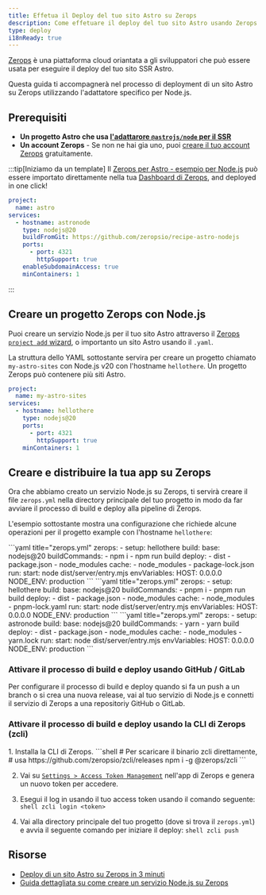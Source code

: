 ```yaml
---
title: Effetua il Deploy del tuo sito Astro su Zerops
description: Come effetuare il deploy del tuo sito Astro usando Zerops.
type: deploy
i18nReady: true
---
```


[Zerops](https://zerops.io/) è una piattaforma cloud oriantata a gli sviluppatori che può essere usata per eseguire il deploy del tuo sito SSR Astro.

Questa guida ti accompagnerà nel processo di deployment di un sito Astro su Zerops utilizzando l'adattatore specifico per Node.js.

## Prerequisiti

- **Un progetto Astro che usa [l'adattarore `@astrojs/node` per il SSR](/it/guides/integrations-guide/node/)** 
- **Un account Zerops** - Se non ne hai gia uno, puoi [creare il tuo account Zerops](https://zerops.io/) gratuitamente.

:::tip[Iniziamo da un template]
Il [Zerops per Astro - esempio per Node.js](https://github.com/zeropsio/recipe-astro-nodejs) può essere importato direttamente nella tua [Dashboard di Zerops](https://app.zerops.io/dashboard/projects), and deployed in one click!

```yaml
project:
  name: astro
services:
  - hostname: astronode
    type: nodejs@20
    buildFromGit: https://github.com/zeropsio/recipe-astro-nodejs
    ports:
      - port: 4321
        httpSupport: true
    enableSubdomainAccess: true
    minContainers: 1
```
:::

## Creare un progetto Zerops con Node.js

Puoi creare un servizio Node.js per il tuo sito Astro attraverso il [Zerops `project add` wizard](https://app.zerops.io/dashboard/project-add), o importanto un sito Astro usando il `.yaml`.

La struttura dello YAML sottostante servira per creare un progetto chiamato `my-astro-sites` con Node.js v20 con l'hostname `hellothere`. Un progetto Zerops può contenere più siti Astro.

```yaml
project:
  name: my-astro-sites
services:
  - hostname: hellothere
    type: nodejs@20
    ports:
      - port: 4321
        httpSupport: true
    minContainers: 1
```


## Creare e distribuire la tua app su Zerops

Ora che abbiamo creato un servizio Node.js su Zerops, ti servirà creare il file `zerops.yml` nella directory principale del tuo progetto in modo da far avviare il processo di build e deploy alla pipeline di Zerops.

L'esempio sottostante mostra una configurazione che richiede alcune operazioni per il progetto example con l'hostname `hellothere`:

  <PackageManagerTabs>
    <Fragment slot="npm">
    ```yaml title="zerops.yml"
      zerops:
        - setup: hellothere
          build:
            base: nodejs@20
            buildCommands:
              - npm i
              - npm run build
            deploy:
              - dist
              - package.json
              - node_modules
            cache:
              - node_modules
              - package-lock.json
          run:
            start: node dist/server/entry.mjs
          envVariables:
            HOST: 0.0.0.0
            NODE_ENV: production
    ```
    </Fragment>
    <Fragment slot="pnpm">
    ```yaml title="zerops.yml"
      zerops:
        - setup: hellothere
          build:
            base: nodejs@20
            buildCommands:
              - pnpm i
              - pnpm run build
            deploy:
              - dist
              - package.json
              - node_modules
            cache:
              - node_modules
              - pnpm-lock.yaml
          run:
            start: node dist/server/entry.mjs
          envVariables:
            HOST: 0.0.0.0
            NODE_ENV: production
    ```
    </Fragment>
    <Fragment slot="yarn">
    ```yaml title="zerops.yml"
      zerops:
        - setup: astronode
          build:
            base: nodejs@20
            buildCommands:
              - yarn
              - yarn build
            deploy:
              - dist
              - package.json
              - node_modules
            cache:
              - node_modules
              - yarn.lock
          run:
            start: node dist/server/entry.mjs
          envVariables:
            HOST: 0.0.0.0
            NODE_ENV: production
    ```
    </Fragment>
  </PackageManagerTabs>

### Attivare il processo di build e deploy usando GitHub / GitLab
Per configurare il processo di build e deploy quando si fa un push a un branch o si crea una nuova release, vai al tuo servizio di Node.js e connetti il servizio di Zerops a una repositoriy GitHub o GitLab.


### Attivare il processo di build e deploy usando la CLI di Zerops (zcli)

<Steps>
1. Installa la CLI di Zerops.
		```shell
		# Per scaricare il binario zcli direttamente,
		# usa https://github.com/zeropsio/zcli/releases
		npm i -g @zerops/zcli
		```

2. Vai su [`Settings > Access Token Management`](https://app.zerops.io/settings/token-management) nell'app di Zerops e genera un nuovo token per accedere.

3. Esegui il log in usando il tuo access token usando il comando seguente:
		```shell
		zcli login <token>
		```

4. Vai alla directory principale del tuo progetto (dove si trova il `zerops.yml`) e avvia il seguente comando per iniziare il deploy:
		```shell
		zcli push
		```
</Steps>

## Risorse

- [Deploy di un sito Astro su Zerops in 3 minuti](https://medium.com/@arjunaditya/how-to-deploy-astro-to-zerops-4230816a62b4)
- [Guida dettagliata su come creare un servizio Node.js su Zerops](https://docs.zerops.io/nodejs/how-to/create)
